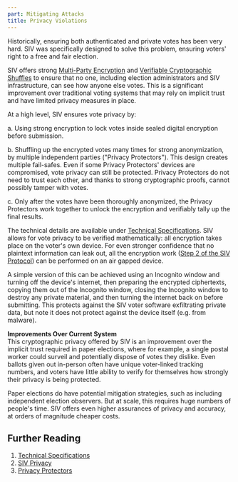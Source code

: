 ```yaml
---
part: Mitigating Attacks
title: Privacy Violations
---
```


Historically, ensuring both authenticated and private votes has been very hard. SIV was specifically designed to solve this problem, ensuring voters' right to a free and fair election.

SIV offers strong [Multi-Party Encryption](/technical-specifications#c-register-privacy-protectors) and [Verifiable Cryptographic Shuffles](/technical-specifications#voting-period-ends) to ensure that no one, including election administrators and SIV infrastructure, can see how anyone else votes. This is a significant improvement over traditional voting systems that may rely on implicit trust and have limited privacy measures in place.

At a high level, SIV ensures vote privacy by:

<div style={{ marginLeft: 30}}>
a. Using strong encryption to lock votes inside sealed digital encryption before submission.

b. Shuffling up the encrypted votes many times for strong anonymization, by multiple independent parties ("Privacy Protectors"). This design creates multiple fail-safes. Even if some Privacy Protectors' devices are compromised, vote privacy can still be protected. Privacy Protectors do not need to trust each other, and thanks to strong cryptographic proofs, cannot possibly tamper with votes.

c. Only after the votes have been thoroughly anonymized, the Privacy Protectors work together to unlock the encryption and verifiably tally up the final results.

</div>

The technical details are available under [Technical Specifications](/technical-specifications). SIV allows for vote privacy to be verified mathematically: all encryption takes place on the voter's own device. For even stronger confidence that no plaintext information can leak out, all the encryption work ([Step 2 of the SIV Protocol](/technical-specifications#step-2-voters-make-selections--encrypt-their-vote)) can be performed on an air gapped device.

A simple version of this can be achieved using an Incognito window and turning off the device's internet, then preparing the encrypted ciphertexts, copying them out of the Incognito window, closing the Incognito window to destroy any private material, and then turning the internet back on before submitting. This protects against the SIV voter software exfiltrating private data, but note it does not protect against the device itself (e.g. from malware).

**Improvements Over Current System**  
This cryptographic privacy offered by SIV is an improvement over the implicit trust required in paper elections, where for example, a single postal worker could surveil and potentially dispose of votes they dislike. Even ballots given out in-person often have unique voter-linked tracking numbers, and voters have little ability to verify for themselves how strongly their privacy is being protected.

Paper elections do have potential mitigation strategies, such as including independent election observers. But at scale, this requires huge numbers of people's time. SIV offers even higher assurances of privacy and accuracy, at orders of magnitude cheaper costs.

## Further Reading

1.  [Technical Specifications](/technical-specifications)
1.  [SIV Privacy](/privacy)
1.  [Privacy Protectors](/verifiability/privacy-protectors)
